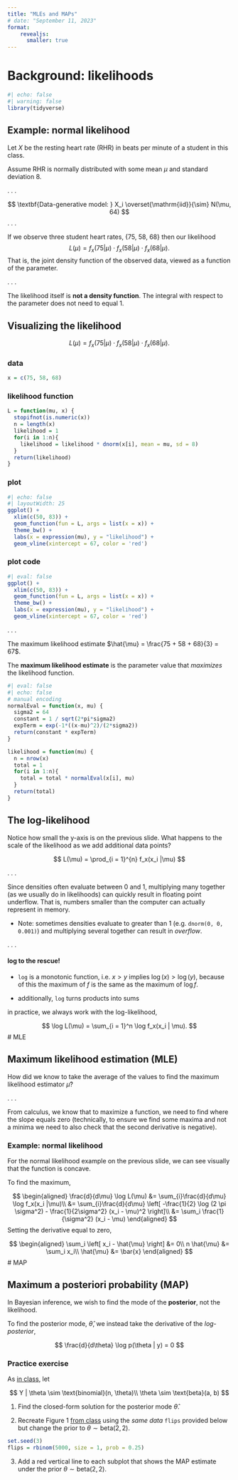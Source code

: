 ```yaml
---
title: "MLEs and MAPs"
# date: "September 11, 2023"
format: 
    revealjs:
      smaller: true
---
```


# Background: likelihoods

```r
#| echo: false
#| warning: false
library(tidyverse)
```


## Example: normal likelihood

Let $X$ be the resting heart rate (RHR) in beats per minute of a student in this class.

Assume RHR is normally distributed with some mean $\mu$ and standard deviation $8$.

. . .

$$
\textbf{Data-generative model: } X_i \overset{\mathrm{iid}}{\sim} N(\mu, 64)
$$
. . .

If we observe three student heart rates, {75, 58, 68} then our likelihood 
$$L(\mu) = f_x(75 |\mu) \cdot f_x(58|\mu) \cdot f_x(68|\mu).$$
That is, the joint density function of the observed data, viewed as a function of the parameter.

. . . 

::: callout-important
The likelihood itself is **not a density function**. The integral with respect to the parameter does not need to equal 1.
:::

## Visualizing the likelihood

$$L(\mu) = f_x(75 |\mu) \cdot f_x(58|\mu) \cdot f_x(68|\mu).$$

::: panel-tabset

### data

```r
x = c(75, 58, 68)
```


### likelihood function

```r
L = function(mu, x) {
  stopifnot(is.numeric(x))
  n = length(x)
  likelihood = 1
  for(i in 1:n){
    likelihood = likelihood * dnorm(x[i], mean = mu, sd = 8)
  }
  return(likelihood)
}
```

### plot

```r
#| echo: false
#| layoutWidth: 25
ggplot() +
  xlim(c(50, 83)) +
  geom_function(fun = L, args = list(x = x)) +
  theme_bw() +
  labs(x = expression(mu), y = "likelihood") +
  geom_vline(xintercept = 67, color = 'red')
```

### plot code

```r
#| eval: false
ggplot() +
  xlim(c(50, 83)) +
  geom_function(fun = L, args = list(x = x)) +
  theme_bw() +
  labs(x = expression(mu), y = "likelihood") + 
  geom_vline(xintercept = 67, color = 'red')
```

:::

. . . 

The maximum likelihood estimate $\hat{\mu} = \frac{75 + 58 + 68}{3} = 67$.

The **maximum likelihood estimate** is the parameter value that *maximizes* the likelihood function. 

```r
#| eval: false
#| echo: false
# manual encoding
normalEval = function(x, mu) {
  sigma2 = 64
  constant = 1 / sqrt(2*pi*sigma2)
  expTerm = exp(-1*((x-mu)^2)/(2*sigma2))
  return(constant * expTerm)
}

likelihood = function(mu) {
  n = nrow(x)
  total = 1
  for(i in 1:n){
    total = total * normalEval(x[i], mu)
  }
  return(total)
}
```

## The log-likelihood

Notice how small the y-axis is on the previous slide. What happens to the scale of the likelihood as we add additional data points?


$$
L(\mu) = \prod_{i = 1}^{n} f_x(x_i |\mu)
$$

. . . 

Since densities often evaluate between 0 and 1, multiplying many together (as we usually do in likelihoods) can quickly result in floating point underflow. That is, numbers smaller than the computer can actually represent in memory.

- Note: sometimes densities evaluate to greater than 1 (e.g. `dnorm(0, 0, 0.001)`) and multiplying several together can result in *overflow*.

. . .

#### log to the rescue!

- `log` is a monotonic function, i.e. $x > y$ implies $\log(x) > \log(y)$, because of this the maximum of $f$ is the same as the maximum of $\log f$.

- additionally, `log` turns products into sums

in practice, we always work with the log-likelihood,

$$
\log L(\mu) = \sum_{i = 1}^n \log f_x(x_i | \mu).
$$
# MLE

## Maximum likelihood estimation (MLE)

How did we know to take the average of the values to find the maximum likelihood estimator $\hat{\mu}$?

. . .

From calculus, we know that to maximize a function, we need to find where the slope equals zero (technically, to ensure we find some maxima and not a minima we need to also check that the second derivative is negative). 

### Example: normal likelihood

For the normal likelihood example on the previous slide, we can see visually that the function is concave.

To find the maximum,

$$
\begin{aligned}
\frac{d}{d\mu} \log L(\mu) &= \sum_{i}\frac{d}{d\mu} \log f_x(x_i |\mu)\\ 
&= \sum_{i}\frac{d}{d\mu} \left[ -\frac{1}{2} \log (2 \pi \sigma^2) - \frac{1}{2\sigma^2} (x_i - \mu)^2 \right]\\
&= \sum_i \frac{1}{\sigma^2} (x_i - \mu)
\end{aligned}
$$
Setting the derivative equal to zero,

$$
\begin{aligned}
\sum_i \left[ x_i - \hat{\mu} \right] &= 0\\
n \hat{\mu} &= \sum_i x_i\\
\hat{\mu} &= \bar{x}
\end{aligned}
$$
# MAP

## Maximum a posteriori probability (MAP)

In Bayesian inference, we wish to find the mode of the **posterior**, not the likelihood.

To find the posterior mode, $\hat{\theta}$, we instead take the derivative of the *log-posterior*,

$$
\frac{d}{d\theta} \log p(\theta | y) = 0
$$

### Practice exercise

As [in class](/notes/lec02-estimation.html), let

$$
Y | \theta \sim \text{binomial}(n, \theta)\\
\theta \sim \text{beta}(a, b)
$$

1. Find the closed-form solution for the posterior mode $\hat{\theta}$.

2. Recreate Figure 1 [from class](/notes/estimation1.html) using the *same data* `flips` provided below but change the prior to $\theta \sim \text{beta}(2, 2)$.

```r
set.seed(3)
flips = rbinom(5000, size = 1, prob = 0.25)
```


3. Add a red vertical line to each subplot that shows the MAP estimate under the prior $\theta \sim \text{beta}(2, 2)$.

